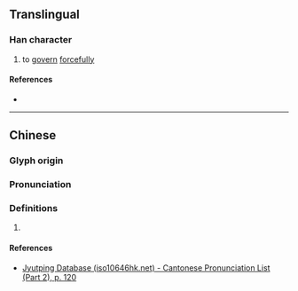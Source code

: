 {{character info}}
==Translingual==

===Han character===
{{Han char|rn=66|rad=攴|as=10|sn=14|four=28140|canj=UTOK|ids=⿰豈攵}}

# to [[govern]] [[forcefully]]

====References====
* {{Han ref|kx=0474.401|hdz=21472.051|uh=6573|ud=25971|bh=E1F4|bd=57844}}

----

==Chinese==
{{zh-forms}}

===Glyph origin===
{{Han etym}}

===Pronunciation===
{{zh-pron
|m=ái
|c=ngoi4,oi4
|mc=y
|oc=y
|cat=
}}

===Definitions===
{{zh-hanzi}}

# {{rfdef|zh}}

====References====
* [http://www.iso10646hk.net/jp/document/download.jsp Jyutping Database (iso10646hk.net) - Cantonese Pronunciation List (Part 2), p. 120]